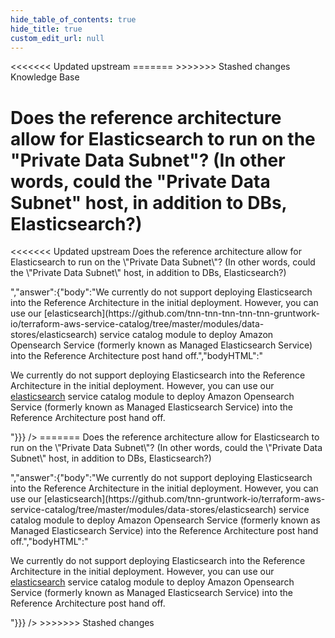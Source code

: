 ```yaml
---
hide_table_of_contents: true
hide_title: true
custom_edit_url: null
---
```



<head>
<<<<<<< Updated upstream
  <link rel="canonical" href="https://github.com/tnn-tnn-tnn-tnn-tnn-gruntwork-io/knowledge-base/discussions/319" />
=======
  <link rel="canonical" href="https://github.com/tnn-gruntwork-io/knowledge-base/discussions/319" />
>>>>>>> Stashed changes
</head>

<CenterLayout>
<span className="searchCategory">Knowledge Base</span>
<h1>Does the reference architecture allow for Elasticsearch to run on the &quot;Private Data Subnet&quot;? (In other words, could the &quot;Private Data Subnet&quot; host, in addition to DBs, Elasticsearch?)</h1>
<<<<<<< Updated upstream
<GitHub discussion={{"id":"D_kwDOF8slf84APGhK","number":319,"author":{"login":"marijakstrazdas"},"title":"Does the reference architecture allow for Elasticsearch to run on the \"Private Data Subnet\"? (In other words, could the \"Private Data Subnet\" host, in addition to DBs, Elasticsearch?)","body":"Does the reference architecture allow for Elasticsearch to run on the \"Private Data Subnet\"? (In other words, could the \"Private Data Subnet\" host, in addition to DBs, Elasticsearch?)","bodyHTML":"<p dir=\"auto\">Does the reference architecture allow for Elasticsearch to run on the \"Private Data Subnet\"? (In other words, could the \"Private Data Subnet\" host, in addition to DBs, Elasticsearch?)</p>","answer":{"body":"We currently do not support deploying Elasticsearch into the Reference Architecture in the initial deployment. However, you can use our [elasticsearch](https://github.com/tnn-tnn-tnn-tnn-tnn-gruntwork-io/terraform-aws-service-catalog/tree/master/modules/data-stores/elasticsearch) service catalog module to deploy Amazon Opensearch Service (formerly known as Managed Elasticsearch Service) into the Reference Architecture post hand off.","bodyHTML":"<p dir=\"auto\">We currently do not support deploying Elasticsearch into the Reference Architecture in the initial deployment. However, you can use our <a href=\"https://github.com/tnn-tnn-tnn-tnn-tnn-gruntwork-io/terraform-aws-service-catalog/tree/master/modules/data-stores/elasticsearch\">elasticsearch</a> service catalog module to deploy Amazon Opensearch Service (formerly known as Managed Elasticsearch Service) into the Reference Architecture post hand off.</p>"}}} />
=======
<GitHub discussion={{"id":"D_kwDOF8slf84APGhK","number":319,"author":{"login":"marijakstrazdas"},"title":"Does the reference architecture allow for Elasticsearch to run on the \"Private Data Subnet\"? (In other words, could the \"Private Data Subnet\" host, in addition to DBs, Elasticsearch?)","body":"Does the reference architecture allow for Elasticsearch to run on the \"Private Data Subnet\"? (In other words, could the \"Private Data Subnet\" host, in addition to DBs, Elasticsearch?)","bodyHTML":"<p dir=\"auto\">Does the reference architecture allow for Elasticsearch to run on the \"Private Data Subnet\"? (In other words, could the \"Private Data Subnet\" host, in addition to DBs, Elasticsearch?)</p>","answer":{"body":"We currently do not support deploying Elasticsearch into the Reference Architecture in the initial deployment. However, you can use our [elasticsearch](https://github.com/tnn-gruntwork-io/terraform-aws-service-catalog/tree/master/modules/data-stores/elasticsearch) service catalog module to deploy Amazon Opensearch Service (formerly known as Managed Elasticsearch Service) into the Reference Architecture post hand off.","bodyHTML":"<p dir=\"auto\">We currently do not support deploying Elasticsearch into the Reference Architecture in the initial deployment. However, you can use our <a href=\"https://github.com/tnn-gruntwork-io/terraform-aws-service-catalog/tree/master/modules/data-stores/elasticsearch\">elasticsearch</a> service catalog module to deploy Amazon Opensearch Service (formerly known as Managed Elasticsearch Service) into the Reference Architecture post hand off.</p>"}}} />
>>>>>>> Stashed changes

</CenterLayout>
  

<!-- ##DOCS-SOURCER-START
{
  "sourcePlugin": "github-discussions",
  "hash": "0b7710bdc8632eb3b5833e86cbeae483"
}
##DOCS-SOURCER-END -->
